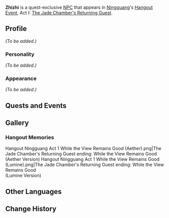 {{Meta
<!-- Remove this template after adding the missing info -->
|missing_NPC_profile  = yes
}}
{{Character Infobox
|type             = Quest NPC
|image            = NPC Zhizhi.png
|region           = Liyue
}}
'''Zhizhi''' is a quest-exclusive [[NPC]] that appears in [[Ningguang]]'s [[Hangout Event]], Act I: [[The Jade Chamber's Returning Guest]].
<!--
==Location==
<gallery>
NPC Location Zhizhi, Nannan & Little Long.png|Zhizhi's location
NPC Location Zhizhi, Nannan & Little Long Context.png|Additional context
</gallery>
-->
==Profile==
<!-- detailed story/lore information goes here -->
''(To be added.)''

===Personality===
''(To be added.)''

===Appearance===
''(To be added.)''

==Quests and Events==
{{Quests and Events}}

==Gallery==
===Hangout Memories===
<gallery>
Hangout Ningguang Act 1 While the View Remains Good (Aether).png|The Jade Chamber's Returning Guest ending: While the View Remains Good<br />(Aether Version)
Hangout Ningguang Act 1 While the View Remains Good (Lumine).png|The Jade Chamber's Returning Guest ending: While the View Remains Good<br />(Lumine Version)
</gallery>

==Other Languages==
{{Other Languages
|default_hidden = 1
|en      = Zhizhi
|zhs     = 支支
|zhs_rm  = Zhīzhī
|zht     = 支支
|zht_rm  = Zhīzhī
|ja      = 支支
|ja_rm   = Shishi{{Assumed}}
|ko      = 지온
|ko_rm   = Jion
|es      = Zhizhi
|fr      = Zhizhi
|ru      = Чжи Чжи
|th      = Zhizhi
|vi      = Zhizhi
|de      = Zhizhi
|id      = Zhizhi
|pt      = Zhizhi
|tr      = Zhizhi
|it      = Zhizhi
}}

==Change History==
{{Change History|2.4}}
